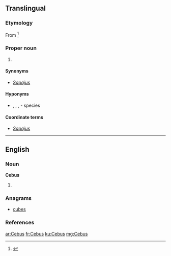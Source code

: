 ==Translingual==
{{wikipedia|Gracile capuchin monkey}}
{{wikispecies}}

===Etymology===
From {{etyl|grc|mul}} {{term|||tr=kêbos|lang=grc|a long-tailed monkey}}<ref>{{cite book |author=William Rossiter |year=1879 |title=An illustrated dictionary of scientific terms |publisher=William Collins, Sons, and Company |location=London & Glasgow |isbn=0-548-93307-3 |passage=}}</ref>

===Proper noun===
{{mul-proper noun|head=''Cebus''}}

# {{taxon|genus|subfamily|Cebinae|slender [[capuchin]] monkeys}}

====Synonyms====
* {{sense|genus}} ''[[Sapajus]]'' {{a|the oldest synonym}}

====Hyponyms====
* {{sense|genus}} {{taxlink|Cebus albifrons|species}}, {{taxlink|Cebus capucinus|species}}, {{taxlink|Cebus kaapori|species}}, {{taxlink|Cebus olivaceus|species}} - species

====Coordinate terms====
* {{sense|genus}} ''[[Sapajus]]'' {{a|proposed}}

----

==English==

===Noun===
'''Cebus'''

# {{plural of|Cebu}}

===Anagrams===
* [[cubes#English|cubes]]

===References===
<references/>

[[ar:Cebus]]
[[fr:Cebus]]
[[ku:Cebus]]
[[mg:Cebus]]